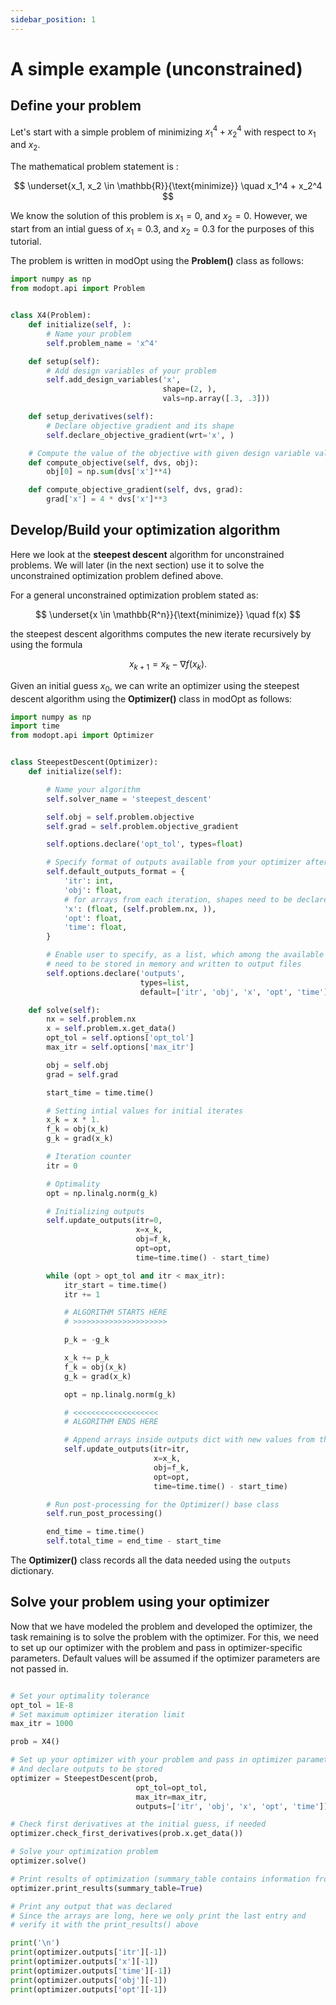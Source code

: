 ```yaml
---
sidebar_position: 1
---
```


# A simple example (unconstrained)

## Define your problem

Let's start with a simple problem of minimizing $x_1^4 + x_2^4$ with respect to $x_1$ and $x_2$.

The mathematical problem statement is : 


$$
\underset{x_1, x_2 \in \mathbb{R}}{\text{minimize}} \quad x_1^4 + x_2^4
$$

We know the solution of this problem is $x_1=0$, and $x_2=0$.
However, we start from an intial guess of $x_1=0.3$, and $x_2=0.3$ for the purposes of this tutorial.

The problem is written in modOpt using the **Problem()** class as follows:


```py
import numpy as np
from modopt.api import Problem


class X4(Problem):
    def initialize(self, ):
        # Name your problem
        self.problem_name = 'x^4'

    def setup(self):
        # Add design variables of your problem
        self.add_design_variables('x',
                                  shape=(2, ),
                                  vals=np.array([.3, .3]))

    def setup_derivatives(self):
        # Declare objective gradient and its shape
        self.declare_objective_gradient(wrt='x', )

    # Compute the value of the objective with given design variable values
    def compute_objective(self, dvs, obj):
        obj[0] = np.sum(dvs['x']**4)

    def compute_objective_gradient(self, dvs, grad):
        grad['x'] = 4 * dvs['x']**3
```

## Develop/Build your optimization algorithm

Here we look at the **steepest descent** algorithm for unconstrained problems. 
We will later (in the next section) use it to solve the unconstrained  optimization problem defined above.

For a general unconstrained optimization problem stated as: 

$$
\underset{x \in \mathbb{R^n}}{\text{minimize}} \quad f(x)
$$

the steepest descent algorithms computes the new iterate recursively by using the formula

$$
x_{k+1} = x_{k} - \nabla f(x_k) .
$$

Given an initial guess $x_0$, we can write an optimizer using the steepest descent algorithm using the **Optimizer()** class in modOpt as follows:

```py
import numpy as np
import time
from modopt.api import Optimizer


class SteepestDescent(Optimizer):
    def initialize(self):

        # Name your algorithm
        self.solver_name = 'steepest_descent'

        self.obj = self.problem.objective
        self.grad = self.problem.objective_gradient

        self.options.declare('opt_tol', types=float)

        # Specify format of outputs available from your optimizer after each iteration
        self.default_outputs_format = {
            'itr': int,
            'obj': float,
            # for arrays from each iteration, shapes need to be declared
            'x': (float, (self.problem.nx, )),
            'opt': float,
            'time': float,
        }

        # Enable user to specify, as a list, which among the available outputs
        # need to be stored in memory and written to output files
        self.options.declare('outputs',
                             types=list,
                             default=['itr', 'obj', 'x', 'opt', 'time'])

    def solve(self):
        nx = self.problem.nx
        x = self.problem.x.get_data()
        opt_tol = self.options['opt_tol']
        max_itr = self.options['max_itr']

        obj = self.obj
        grad = self.grad

        start_time = time.time()

        # Setting intial values for initial iterates
        x_k = x * 1.
        f_k = obj(x_k)
        g_k = grad(x_k)

        # Iteration counter
        itr = 0

        # Optimality
        opt = np.linalg.norm(g_k)

        # Initializing outputs
        self.update_outputs(itr=0,
                            x=x_k,
                            obj=f_k,
                            opt=opt,
                            time=time.time() - start_time)

        while (opt > opt_tol and itr < max_itr):
            itr_start = time.time()
            itr += 1

            # ALGORITHM STARTS HERE
            # >>>>>>>>>>>>>>>>>>>>>

            p_k = -g_k

            x_k += p_k
            f_k = obj(x_k)
            g_k = grad(x_k)

            opt = np.linalg.norm(g_k)

            # <<<<<<<<<<<<<<<<<<<
            # ALGORITHM ENDS HERE

            # Append arrays inside outputs dict with new values from the current iteration
            self.update_outputs(itr=itr,
                                x=x_k,
                                obj=f_k,
                                opt=opt,
                                time=time.time() - start_time)

        # Run post-processing for the Optimizer() base class
        self.run_post_processing()

        end_time = time.time()
        self.total_time = end_time - start_time
```

The **Optimizer()** class records all the data needed using the `outputs` dictionary.

## Solve your problem using your optimizer

Now that we have modeled the problem and developed the optimizer, the task remaining is to solve the problem with the optimizer.
For this, we need to set up our optimizer with the problem and pass in optimizer-specific parameters. 
Default values will be assumed if the optimizer parameters are not passed in.

```py

# Set your optimality tolerance
opt_tol = 1E-8
# Set maximum optimizer iteration limit
max_itr = 1000

prob = X4()

# Set up your optimizer with your problem and pass in optimizer parameters
# And declare outputs to be stored
optimizer = SteepestDescent(prob,
                            opt_tol=opt_tol,
                            max_itr=max_itr,
                            outputs=['itr', 'obj', 'x', 'opt', 'time'])

# Check first derivatives at the initial guess, if needed
optimizer.check_first_derivatives(prob.x.get_data())

# Solve your optimization problem
optimizer.solve()

# Print results of optimization (summary_table contains information from each iteration)
optimizer.print_results(summary_table=True)

# Print any output that was declared
# Since the arrays are long, here we only print the last entry and
# verify it with the print_results() above

print('\n')
print(optimizer.outputs['itr'][-1])
print(optimizer.outputs['x'][-1])
print(optimizer.outputs['time'][-1])
print(optimizer.outputs['obj'][-1])
print(optimizer.outputs['opt'][-1])

```




